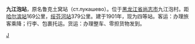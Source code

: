 {{Infobox China railway station 
|车站名称 = 九江泡站
|车站名称拼音 = Jiujiangpao
|车站位置 = [[黑龙江省|黑龙江省]][[尚志市|尚志市]]九江泡村
|线路 = [[滨绥铁路|滨绥铁路]]
|车站等级 = [[四等站|四等站]]
}}

'''九江泡站'''，原名鲁克土窝站（ст.лукашево）。位于[[黑龙江省|黑龙江省]][[尚志市|尚志市]]九江泡村。距[[哈尔滨站|哈尔滨站]]169公里，[[绥芬河站|绥芬河站]]379公里。建于1901年，现为四等站。客运：办理旅客乘降；行李、包裹托运。货运：办理整车、零担货物发到。

{{China-rail-stub}}
{{滨绥铁路}}

[[Category:哈尔滨市铁路车站|J]]